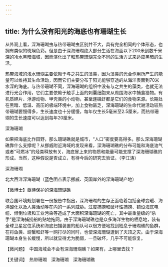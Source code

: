 ```yaml
---
---
---
```

title: 为什么没有阳光的海底也有珊瑚生长
---




从外观上看，深海珊瑚虫与热带珊瑚虫区别并不大，具有完全相同的个体形态，也拥有类似的斑斓色彩。但是由于深海珊瑚绝大部分生活在海面以下200米到数千米深的冷水黑暗海域，因而演化出了和热带珊瑚完全不同的生活方式来适应黑暗的生活。

热带海域的浅水珊瑚主要依赖于与之共生的藻类，因为藻类的光合作用所产生的能量可以维持其生命活动，因而它们主要分布于阳光能够穿透的从海洋表面到70米水深的海底。与热带珊瑚不同，深海珊瑚的组织中没有与之共生的藻类，也就无法进行光合作用，它们主要依赖于触手上面的刺囊细胞来从周围海水中捕食猎物。有机质碎片、浮游动物、甲壳类的小动物，甚至连磷虾都是它们的食物来源。长期处在黑暗、低温、高压的极端环境中，加上食物匮乏，深海珊瑚的生命代谢活动较热带珊瑚要慢得多，生长速度也十分缓慢，每年仅生长5毫米至2.5厘米，而热带珊瑚的生长速度可以达到每年20厘米。

深海珊瑚



如果把海底比作田野，那么珊瑚礁就是城市，“人口”密度要高得多。那么深海珊瑚礁靠什么支撑呢？从挪威附近海域的发现来看，深海珊瑚礁的分布可能和海底油气或者“可燃冰”的烃类释放有关，海底冒上来的物质和能量可能支撑了深海珊瑚礁的形成。当然，这种假说是否成立，有待今后的研究去验证。（李江涛）

深海珊瑚



北大西洋深海珊瑚（蓝色团点表示挪威、英国岸外的深海珊瑚产地）





【微博士】亟待保护的深海珊瑚礁

联合国环境规划署在一份报告中指出，深海珊瑚的生存正面临着包括全球变暖、海洋酸化以及人类活动等在内的一系列威胁。过度捕捞和破坏性捕捞、铺设海底电缆、倾倒垃圾和工业污染等造成了大面积深海珊瑚的死亡，其中最重量级的“杀手”是深海捕捞船的贴地拖网。由于深海珊瑚礁也是众多海洋生物的栖息地，装有全球卫星定位系统和海底扫描装置的船队可以很方便地找到栖息于珊瑚礁的鱼群，在将鱼类、螃蟹和虾等一网打尽的同时，也使深海珊瑚遭到了灭顶之灾。由于深海珊瑚本身生长缓慢，所以就显得尤为脆弱，一旦破坏，几乎不可能恢复。

【微问题】　中国海域会不会有深海珊瑚礁？如果有，上哪里去找？

【关键词】　热带珊瑚　深海珊瑚　深海珊瑚礁